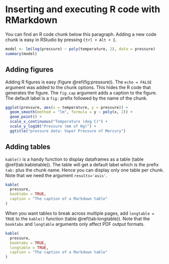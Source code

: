 # Inserting and executing R code with RMarkdown

You can find an R code chunk below this paragraph. Adding a new code chunk is easy in RStudio by pressing `Ctrl + Alt + I`.

```r
model <- lm(log(pressure) ~ poly(temperature, 2), data = pressure)
summary(model)
```

## Adding figures {#S:figures}

Adding R figures is easy (figure \@ref(fig:pressure)). The `echo = FALSE` argument was added to the chunk options. This hides the R code that generates the figure. The `fig.cap` argument adds a caption to the figure. The default label is a `fig:` prefix followed by the name of the chunk.

```r
ggplot(pressure, aes(x = temperature, y = pressure)) + 
  geom_smooth(method = "lm", formula = y ~ poly(x, 2)) +
  geom_point() +
  scale_x_continuous("Temperature (deg C)") +
  scale_y_log10("Pressure (mm of Hg)") +
  ggtitle("pressure data: Vapor Pressure of Mercury")
```

## Adding tables {#S:tables}

`kable()` is a handy function to display dataframes as a table (table \@ref(tab:kabletable)). The table will get a default label which is the prefix `tab:` plus the chunk name. Hence you can display only one table per chunk. Note that we need the argument `results='asis'`.

```r
kable(
  pressure,
  booktabs = TRUE,
  caption = "The caption of a Markdown table"
)
```

When you want tables to break across multiple pages, add `longtable = TRUE` to the `kable()` function (table \@ref(tab:longtable)).
Note that the `booktabs` and `longtable` arguments only affect PDF output formats.

```r
kable(
  pressure,
  booktabs = TRUE,
  longtable = TRUE,
  caption = "The caption of a Markdown table"
)
```
